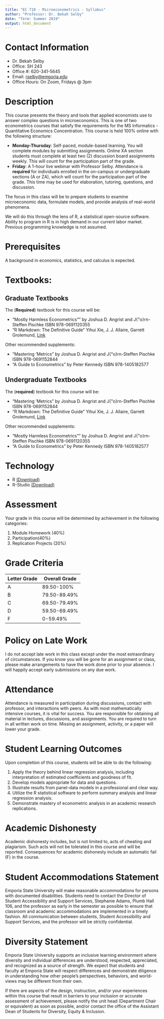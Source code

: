 ```yaml
---
title: "EC 710 - Microeconometrics - Syllabus"
author: "Professor: Dr. Bekah Selby"
date: "Term: Summer 2019"
output: html_document
---
```


# Contact Information 

- Dr. Bekah Selby
- Office: SH 243
- Office #: 620-341-5645
- Email: [rselby@emporia.edu](mailto:rselby@emporia.edu)
- Office Hours: On Zoom, Fridays @ 3pm 

# Description
This course presents the theory and tools that applied economists use to answer complex questions in microeconomics. This is one of two econometrics courses that satisfy the requirements for the MS Informatics - Quantitative Economics Concentration. This course is held 100\% online with the following structure: 

- **Monday-Thursday**: Self-paced, module-based learning. You will complete modules by submitting assignments. Online XA section students must complete at least two (2) discussion board assignments weekly. This will count for the participation part of the grade. 
- **Friday**: A 1-hour live webinar with Professor Selby. Attendance is **required** for individuals enrolled in the on-campus  or undergraduate sections (A or ZA), which will count for the participation part of the grade. This time may be used for elaboration, tutoring, questions, and discussion.

The focus in this class will be to prepare students to examine microeconomic data, formulate models, and provide analysis of real-world phenomena.

We will do this through the lens of R, a statistical open-source software. Ability to program in R is in high demand in our current labor market. Previous programming knowledge is not assumed.

# Prerequisites
A background in economics, statistics, and calculus is expected. 

# Textbooks:
## Graduate Textbooks

The (**Required**) textbook for this course will be:

- "Mostly Harmless Econometrics"" by Joshua D. Angrist and J{\"o}rn-Steffen Pischke
	ISBN 978-0691120355
- "R Markdown: The Definitive Guide" Yihui Xie, J. J. Allaire, Garrett Grolemund, [Link](https://bookdown.org/yihui/rmarkdown/)

Other recommended supplements: 

- "Mastering 'Metrics" by Joshua D. Angrist and J{\"o}rn-Steffen Pischke
	ISBN 978-0691152844
- "A Guide to Econometrics" by Peter Kennedy ISBN  978-1405182577

## Undergraduate Textbooks

The (**required**) textbook for this course will be:

- "Mastering 'Metrics" by Joshua D. Angrist and J{\"o}rn-Steffen Pischke
	ISBN 978-0691152844
- "R Markdown: The Definitive Guide" Yihui Xie, J. J. Allaire, Garrett Grolemund, [Link](https://bookdown.org/yihui/rmarkdown/)

Other recommended supplements: 

- "Mostly Harmless Econometrics"" by Joshua D. Angrist and J{\"o}rn-Steffen Pischke
	ISBN 978-0691120355
- "A Guide to Econometrics" by Peter Kennedy ISBN  978-1405182577

# Technology

- R [(Download)](https://www.r-project.org/)
- R-Studio [(Download)](https://www.rstudio.com/products/rstudio/download/)

# Assessment
Your grade in this course will be determined by achievement in the following categories:

1. Module Homework (40%)
2. Participation(40%)
3. Replication Projects (20%)


# Grade Criteria

|Letter Grade| Overall Grade| 
|------------|--------------|
|A | 89.50-100% |
|B | 79.50-89.49% |
|C | 69.50-79.49% |
|D | 59.50-69.49% |
|F | 0-59.49% |



# Policy on Late Work
I do not accept late work in this class except under the most extraordinary of circumstances. If you know you will be gone for an assignment or class, please make arrangements to have the work done prior to your absence. I will happily accept early submissions on any due work. 


# Attendance
Attendance is measured in participation during discussions, contact with professor, and interactions with peers. As with most mathematically intensive courses, it is vital for success. You are responsible for obtaining all material in lectures, discussions, and assignments.  You are required to turn in all written work on time. Missing an assignment, activity, or a paper will lower your grade.

# Student Learning Outcomes
Upon completion of this course, students will be able to do the following:

1. Apply the theory behind linear regression analysis, including interpretation of estimated coefficients and goodness of fit.
2. Develop models appropriate for data and questions.
3. Illustrate results from panel-data models in a professional and clear way.
4. Utilize the R statistical software to perform summary analysis and linear regression analysis.
5. Demonstrate mastery of econometric analysis in an academic research replications.
	
# Academic Dishonesty
Academic dishonesty includes, but is not limited to, acts of cheating and plagiarism. Such acts will not be tolerated in this course and will be reported. Consequences for academic dishonesty include an automatic fail (F) in the course. 

# Student Accommodations Statement
Emporia State University will make reasonable accommodations for persons with documented disabilities. Students need to contact the Director of Student Accessibility and Support Services, Stephanie Adams, Plumb Hall 106, and the professor as early in the semester as possible to ensure that classroom and academic accommodations are implemented in a timely fashion. All communication between students, Student Accessibility and Support Services, and the professor will be strictly confidential.

# Diversity Statement 
Emporia State University supports an inclusive learning environment where diversity and individual differences are understood, respected, appreciated, and recognized as a source of strength. We expect that students and faculty at Emporia State will respect differences and demonstrate diligence in understanding how other people's perspectives, behaviors, and world-views may be different from their own.

If there are aspects of the design, instruction, and/or your experiences within this course that result in barriers to your inclusion or accurate assessment of achievement, please notify the unit head (Department Chair or equivalent) as soon as possible, and/or contact the office of the Assistant Dean of Students for Diversity, Equity & Inclusion.
